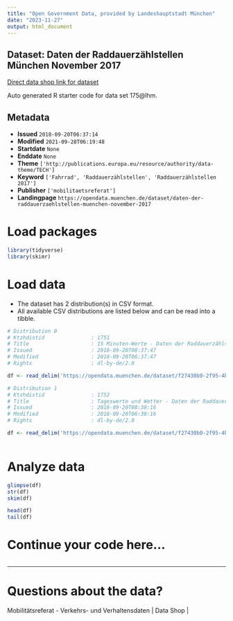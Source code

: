 ```yaml
---
title: "Open Government Data, provided by Landeshauptstadt München"
date: "2023-11-27"
output: html_document
---
```


## Dataset: Daten der Raddauerzählstellen München November 2017

[Direct data shop link for dataset](https://opendata.muenchen.de/dataset/daten-der-raddauerzaehlstellen-muenchen-november-2017)

Auto generated R starter code for data set 175@lhm.

## Metadata

- **Issued** `2018-09-20T06:37:14`
- **Modified** `2021-09-28T06:19:48`
- **Startdate** `None`
- **Enddate** `None`
- **Theme** `['http://publications.europa.eu/resource/authority/data-theme/TECH']`
- **Keyword** `['Fahrrad', 'Raddauerzählstellen', 'Raddauerzählstellen 2017']`
- **Publisher** `['mobilitaetsreferat']`
- **Landingpage** `https://opendata.muenchen.de/dataset/daten-der-raddauerzaehlstellen-muenchen-november-2017`


# Load packages

```r

library(tidyverse)
library(skimr)

```

# Load data

-   The dataset has 2 distribution(s) in CSV format.
-   All available CSV distributions are listed below and can be read into a tibble.

```r

# Distribution 0
# Ktzhdistid               : 1751
# Title                    : 15 Minuten-Werte - Daten der Raddauerzählstellen München November 2017
# Issued                   : 2018-09-20T08:37:47
# Modified                 : 2018-09-20T06:37:47
# Rights                   : dl-by-de/2.0

df <- read_delim('https://opendata.muenchen.de/dataset/f27430b0-2f95-4b3f-8436-c984377ec3b8/resource/b71ca8a2-d881-4156-86a6-f03eaf326caf/download/rad20171115min.csv')

# Distribution 1
# Ktzhdistid               : 1752
# Title                    : Tageswerte und Wetter - Daten der Raddauerzählstellen München November 2017
# Issued                   : 2018-09-20T08:38:16
# Modified                 : 2018-09-20T06:38:16
# Rights                   : dl-by-de/2.0

df <- read_delim('https://opendata.muenchen.de/dataset/f27430b0-2f95-4b3f-8436-c984377ec3b8/resource/48e34f1e-8416-4b4d-8531-727ac2c794aa/download/rad201711tage.csv')



```

# Analyze data

```r

glimpse(df)
str(df)
skim(df)

head(df)
tail(df)

```

# Continue your code here...

```r

```

------------------------------------------------------------------------

# Questions about the data?

Mobilitätsreferat - Verkehrs- und Verhaltensdaten | Data Shop | 
